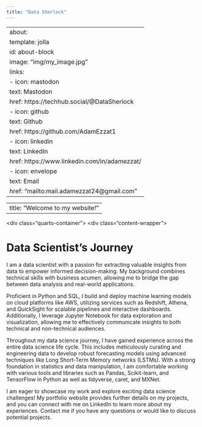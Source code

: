 ---
title: "Data Sherlock"
---

---
about:
  template: jolla
  id: about-block
  image: "img/my_image.jpg"
  links:
    - icon: mastodon
      text: Mastodon
      href: https://techhub.social/@DataSherlock
    - icon: github
      text: Github
      href: https://github.com/AdamEzzat1
    - icon: linkedin
      text: LinkedIn
      href: https://www.linkedin.com/in/adamezzat/
    - icon: envelope
      text: Email
      href: "mailto:mail.adamezzat24@gmail.com"  
---

---
title: "Welcome to my website!"
---

\<div class="quarto-container"\> \<div class="content-wrapper"\>

# Data Scientist's Journey

I am a data scientist with a passion for extracting valuable insights from data to empower informed decision-making. My background combines technical skills with business acumen, allowing me to bridge the gap between data analysis and real-world applications.

Proficient in Python and SQL, I build and deploy machine learning models on cloud platforms like AWS, utilizing services such as Redshift, Athena, and QuickSight for scalable pipelines and interactive dashboards. Additionally, I leverage Jupyter Notebook for data exploration and visualization, allowing me to effectively communicate insights to both technical and non-technical audiences.

Throughout my data science journey, I have gained experience across the entire data science life cycle. This includes meticulously curating and engineering data to develop robust forecasting models using advanced techniques like Long Short-Term Memory networks (LSTMs). With a strong foundation in statistics and data manipulation, I am comfortable working with various tools and libraries such as Pandas, Scikit-learn, and TensorFlow in Python as well as tidyverse, caret, and MXNet.

I am eager to showcase my work and explore exciting data science challenges! My portfolio website provides further details on my projects, and you can connect with me on LinkedIn to learn more about my experiences. Contact me if you have any questions or would like to discuss potential projects.

</div>

::: side-image
:::

